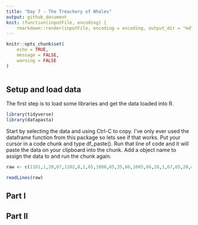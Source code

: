 ```yaml
---
title: "Day 7 - The Treachery of Whales"
output: github_document
knit: (function(inputFile, encoding) {
    rmarkdown::render(inputFile, encoding = encoding, output_dir = "md") })
---
```


```r
knitr::opts_chunk$set(
	echo = TRUE,
	message = FALSE,
	warning = FALSE
)
```

```r


```


## Setup and load data

The first step is to load some libraries and get the data loaded into R. 


```r
library(tidyverse)
library(datapasta)
```

Start by selecting the data and using Ctrl-C to copy. I’ve only ever used the dataframe function from this package so lets see if that works. Put your cursor in a code chunk and type df_paste(). Run that line of code and it will paste the data on your clipboard into the chunk. Add a object name to assign the data to and run the chunk again.

```r

raw <- c(1101,1,29,67,1102,0,1,65,1008,65,35,66,1005,66,28,1,67,65,20,4,0,1001,65,1,65,1106,0,8,99,35,67,101,99,105,32,110,39,101,115,116,32,112,97,115,32,117,110,101,32,105,110,116,99,111,100,101,32,112,114,111,103,114,97,109,10,90,350,371,573,395,1345,2,660,190,88,16,88,168,1148,336,190,546,531,734,686,87,502,375,722,69,639,936,592,1084,264,299,287,603,1109,485,1081,1481,981,356,437,879,259,6,142,194,1428,1264,543,590,167,43,63,155,114,1061,594,1823,710,1607,305,457,135,277,302,162,75,95,1334,320,892,55,1080,5,390,1275,301,827,597,385,208,79,83,344,954,426,811,79,130,227,14,448,98,136,1000,408,858,263,144,860,552,1025,63,319,178,474,1709,234,1452,664,966,295,321,62,132,427,179,1705,110,34,373,367,1110,80,1842,659,268,10,791,378,1390,395,42,364,404,481,127,243,332,254,55,513,335,14,167,787,242,176,65,923,750,1281,583,124,139,146,453,228,418,860,975,75,84,132,945,1257,988,1179,92,48,1631,1267,689,243,950,1389,417,23,865,54,365,1253,476,952,1337,113,1226,383,353,33,90,249,4,512,206,501,465,821,257,1668,330,203,16,817,224,339,1389,1331,1230,538,221,1124,48,365,582,206,191,228,0,653,198,32,661,386,669,213,810,842,192,1451,51,21,609,203,557,8,124,339,597,273,299,187,1753,329,335,767,1404,306,138,192,580,1069,298,7,166,358,968,838,985,267,372,631,1597,113,803,523,567,405,50,30,1254,965,125,438,879,723,4,81,454,239,1495,394,677,424,519,224,1307,744,44,134,480,949,535,603,257,388,350,479,293,471,95,94,312,8,179,7,154,383,112,26,1694,15,245,435,364,148,594,778,316,1471,670,3,1021,64,142,97,500,58,124,311,392,489,277,863,859,1549,64,1759,116,258,245,595,108,800,89,29,1171,318,36,1529,691,238,622,191,130,1016,408,35,0,1078,186,95,83,287,188,275,1385,198,4,697,553,583,98,1506,1351,166,330,925,230,3,147,748,640,733,355,330,33,1084,753,53,690,245,436,1028,343,533,361,779,328,409,744,414,669,568,235,76,244,843,165,197,1693,6,18,110,48,279,832,702,32,1599,685,245,212,24,124,300,177,20,6,1035,1721,767,138,1116,3,296,1042,1335,347,215,377,1028,192,220,475,1323,9,663,738,88,367,187,56,263,19,80,4,466,1,696,128,571,1215,981,58,368,693,333,40,149,46,252,532,12,526,1171,302,112,1017,1262,807,332,16,715,569,1184,158,570,277,31,414,572,848,1633,784,357,529,286,1510,109,455,902,43,203,443,175,298,484,607,961,1114,295,9,781,487,183,846,336,577,6,723,1369,1484,301,1366,240,641,1937,14,354,458,22,1567,1169,683,544,708,538,12,683,872,7,209,65,18,936,40,511,297,860,732,748,449,549,861,110,106,21,58,201,665,26,604,140,1188,275,132,21,1079,20,648,120,1079,480,751,465,22,744,374,894,1628,3,367,945,19,373,185,28,711,251,0,1488,756,761,1424,757,69,15,649,280,116,102,122,71,79,18,934,596,463,779,216,1183,1354,18,1147,247,113,1379,686,524,45,1007,108,408,965,64,718,44,104,1510,143,161,46,34,871,329,992,559,503,1497,229,358,469,421,124,54,941,407,385,460,967,470,25,1552,109,992,6,331,345,225,23,48,712,483,1109,970,379,513,825,91,65,25,515,41,332,84,671,1318,505,772,21,1463,517,143,238,31,529,532,833,1671,110,766,44,257,36,458,1358,603,7,366,968,579,303,469,399,387,296,681,117,1089,931,1602,37,79,71,132,147,744,264,206,132,214,99,104,177,547,102,1550,771,1517,785,106,245,8,1602,298,15,533,451,339,351,448,241,199,128,1059,12,1,126,9,943,81,342,931,1007,499,1034,81,1483,98,782,1096,1050,952,185,1043,461,896,58,309,56,6,409,855,576,243,825,991,547,93,1721,604,580,355,11,854,0,222,496,671,935,148,1202,7,346,795,1409,1499,834,34,450,44,126,1203,18,779,1084,535,386,320,575,14,670,81,1036,1336,223,1054,1631,339,18,130,1002,131,36,998,462,559,1322,472,491,215,1402,1611,113,127,484,78,277,19,1104,71,220,40,586,555,489,611,267,507,632,47,786,59,1352,350,58,281,770,267,147,293,827,273,103,56,50,6,1224,1065,752,99,956,441,316,687,127,494,136,1336,1065,250,547,513,563,90,45,637,715,203,388,477,555,460,360,39,14,641,585,22,801,157,202,1152,505,227,572,599,659,361,1600,986,108,945,75,341,51,264,449,199,41,141,1258,870,1648,257,895,267,62,8,1208,166,142,618)

readLines(raw)

```


## Part I


## Part II

